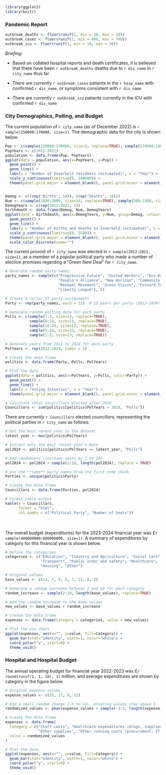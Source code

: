```r

library(ggplot2)
library(knitr)
```

### Pandemic Report {.unnumbered}

```r
outbreak_deaths <- floor(runif(1, min = 10, max = 30))
outbreak_cases <- floor(runif(1, min = 400, max = 700))
outbreak_icu <- floor(runif(1, min = 10, max = 30))

```

*Briefing:*

* Based on collated hospital reports and death certificates, it is believed that there have been `r outbreak_deaths` deaths due to `r dis_name` in `r city_name` thus far

* There are currently `r outbreak_cases` patients in the `r hosp_name` with confirmed `r dis_name`, or symptoms consistent with `r dis_name`

* There are currently `r outbreak_icu`  patients currently in the ICU with confirmed `r dis_name`

### City Demographics, Polling, and Budget {.unnumbered}

The current population of `r city_name` (as of December 2022) is `r sample(150000:170000, size=1)`. The demographic data for the city is shown below.

```r

Pop <- c(sample(150000:170000, size=3, replace=TRUE), sample(170000:180000, size=3, replace=TRUE), sample(190000:170000, size=2, replace=TRUE), sample(150000:170000, size=2, replace=TRUE))
PopYears <- c(2012:2021)
population <- data.frame(Pop, PopYears)
ggplot(data = population, aes(x=PopYears, y=Pop)) + 
  geom_point() +
  geom_line() +
  labs(y = "Number of Inverkeld residents (estimated)", x = "Year") +
  scale_y_continuous(limits=c(0, 200000)) + 
  theme(panel.grid.major = element_blank(), panel.grid.minor = element_blank())


Demog <- c((rep("Births", 10)), (rep("Deaths", 10)))
Num <- c(sample(1000:2000, size=10, replace=TRUE), sample(500:1500, size=8, replace=TRUE), sample(3000:5500, size=2, replace=TRUE))
DemogYears <- c(rep(2012:2021, 2))
birthdeath <- data.frame(Demog, Num, DemogYears)
ggplot(data = birthdeath, aes(x=DemogYears, y=Num, group=Demog, colour=Demog)) + 
  geom_point() +
  geom_line() +
  labs(y = "Number of births and deaths in Inverkeld (estimated)", x = "Year", colour = "Demographics") +
  scale_y_continuous(limits=c(0, 5500)) + 
  theme(panel.grid.major = element_blank(), panel.grid.minor = element_blank()) + 
  scale_color_discrete(name="")
```

The current provost of `r city_name` was elected in `r sample(2012:2021, size=1)`, as a member of a popular political party who made a number of election promises regarding a "Green New Deal" for `r city_name`.

```r

# Generate random party names
party_names <- sample(c("Progressive Future", "United Workers", "Eco Harmony", 
                        "People's Alliance", "New Horizon", "Community First", 
                        "Renewal Movement", "Green Vision", "Forward Together", 
                        "Liberty League"), 5)

# Create a vector of party assignments
Party <- rep(party_names, each = 13)  # 13 years per party (2012–2024)

# Generate random polling data for each party
Polls <- c(sample(1:3, size=13, replace=TRUE), 
           sample(8:14, size=13, replace=TRUE), 
           sample(15:20, size=13, replace=TRUE), 
           sample(5:10, size=13, replace=TRUE), 
           sample(1:2, size=13, replace=TRUE))

# Generate years from 2012 to 2024 for each party
PolYears <- rep(2012:2024, times = 5)

# Create the data frame
politics <- data.frame(Party, Polls, PolYears)

# Plot the data
ggplot(data = politics, aes(x=PolYears, y=Polls, color=Party)) + 
  geom_point() +
  geom_line() +
  labs(y = "Voting Intention", x = "Year") + 
  theme(panel.grid.major = element_blank(), panel.grid.minor = element_blank())

# Calculate total councillors elected after 2020
Councillors <- sum(politics[politics$PolYears > 2020, "Polls"])

```

There are currently `r Councillors` elected councillors, representing the political parties in `r city_name` as follows:

```r

# Get the most recent year in the dataset
latest_year <- max(politics$PolYears)

# Extract only the most recent year's data
pol2024 <- politics[politics$PolYears == latest_year, "Polls"]

# Add randomness (increase seats by 2 to 10)
pol2024 <- pol2024 + sample(2:10, length(pol2024), replace = TRUE)

# Use the **same** party names from the first code chunk
Parties <- unique(politics$Party)

# Create the data frame
Councillors <- data.frame(Parties, pol2024)

# Format table output
kable(x = Councillors, 
      format = "html", 
      col.names = c("Political Party", "Number of Seats"))

```
<br><br>
The overall budget (expenditures) for the 2023-2024 financial year was £`r sample(400000000:600000000, size=1)`. A summary of expenditures by category for this financial year is shown below. 

```r

# Define the categories
categories <- c("Education", "Industry and Agriculture", "Social Care", 
                "Transport", "Public order and safety", "Healthcare", 
                "Housing", "Other")

# Original values
base_values <- c(13, 7, 9, 5, 7, 21, 8, 2)

# Generate a random increase between 2 and 10 for each category
random_increase <- sample(2:10, length(base_values), replace=TRUE)

# Add the random increase to the base values
new_values <- base_values + random_increase

# Create the data frame
expenses <- data.frame(Category = categories, value = new_values)

# Plot the pie chart
ggplot(expenses, aes(x="", y=value, fill=Category)) +
  geom_bar(stat="identity", width=1, color="white") +
  coord_polar("y", start=0) +
  theme_void()

```

### Hospital and Hospital Budget {.unnumbered}

The annual operating budget for financial year 2022-2023 was £`r round(runif(1, 1, 10), 1)` million, and average expenditures are shown by category in the figure below. 

```r

# Original expense values
expense_values <- c(25, 17, 9, 12)

# Add a small random change (-3 to +3), ensuring values stay above 1
randomized_values <- pmax(expense_values + sample(-3:3, length(expense_values), replace = TRUE), 1)

# Create the data frame
expenses <- data.frame(
  Category = c("Staff costs", "Healthcare expenditures (drugs, supplies, etc.)", 
               "Other supplies", "Other running costs (procurement, IT, HR, etc.)"),
  value = randomized_values
)

# Plot the data
ggplot(expenses, aes(x="", y=value, fill=Category)) +
  geom_bar(stat="identity", width=1, color="white") +
  coord_polar("y", start=0) +
  theme_void()

```
